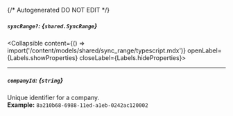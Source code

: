 {/* Autogenerated DO NOT EDIT  */}

##### `syncRange?`: *{`shared.SyncRange`}*
<Collapsible content={() => import('/content/models/shared/sync_range/typescript.mdx')} openLabel={Labels.showProperties} closeLabel={Labels.hideProperties}>
</Collapsible>

---
##### `companyId`: *{`string`}*
Unique identifier for a company.
<br/>
**Example:** `8a210b68-6988-11ed-a1eb-0242ac120002`


